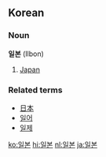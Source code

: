 ==Korean==
===Noun===
'''일본''' (Ilbon)

# [[Japan]]
===Related terms===
*[[日本]]
*[[일어]]
*[[일제]]

[[ko:일본]]
[[hi:일본]]
[[nl:일본]]
[[ja:일본]]